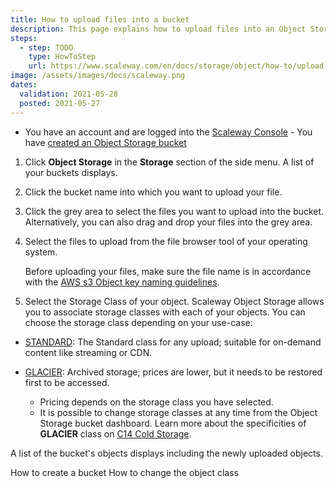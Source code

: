 ```yaml
---
title: How to upload files into a bucket
description: This page explains how to upload files into an Object Storage bucket.
steps:
  - step: TODO
    type: HowToStep
    url: https://www.scaleway.com/en/docs/storage/object/how-to/upload-files-into-a-bucket
image: /assets/images/docs/scaleway.png
dates:
  validation: 2021-05-28
  posted: 2021-05-27
---
```


<Message type="requirement">

  - You have an account and are logged into the [Scaleway Console](https://console.scaleway.com)  - You have [created an Object Storage bucket](/storage/object/how-to/create-a-bucket/)

</Message>

1. Click **Object Storage** in the **Storage** section of the side menu. A list of your buckets displays.
2. Click the bucket name into which you want to upload your file.
3. Click the grey area to select the files you want to upload into the bucket. Alternatively, you can also drag and drop your files into the grey area. 
	<Lightbox src="scaleway-drag-n-drop-bucket.png" alt="" />
4. Select the files to upload from the file browser tool of your operating system.
	<Message type="important">

    Before uploading your files, make sure the file name is in accordance with the [AWS s3 Object key naming guidelines](https://docs.aws.amazon.com/AmazonS3/latest/dev/UsingMetadata.html#object-key-guidelines). 

	</Message>
	<Lightbox src="scaleway-s3-select-files.png" alt="" />
5. Select the Storage Class of your object. Scaleway Object Storage allows you to associate storage classes with each of your objects. You can choose the storage class depending on your use-case:
- [STANDARD](/storage/object/concepts#storage-class): The Standard class for any upload; suitable for on-demand content
  like streaming or CDN.
- [GLACIER](/storage/object/concepts#storage-class): Archived storage; prices are lower, but it needs to be restored
  first to be accessed.
  <Message type="note">

  - Pricing depends on the storage class you have selected. 
  - It is possible to change storage classes at any time from the Object Storage bucket dashboard. Learn more about the specificities of **GLACIER** class on [C14 Cold Storage](https://www.scaleway.com/en/c14-cold-storage/).

  </Message>
	<Lightbox src="scaleway-select-storage-class.png" alt="" />

A list of the bucket's objects displays including the newly uploaded objects. 
<Lightbox src="scaleway-list-of-objects.png" alt="" />

<Navigation title="See Also">
  <PreviousButton to="/storage/object/how-to/create-a-bucket/">How to create a bucket</PreviousButton>
  <NextButton to="/storage/object/how-to/change-object-class/">How to change the object class</NextButton>
</Navigation>

